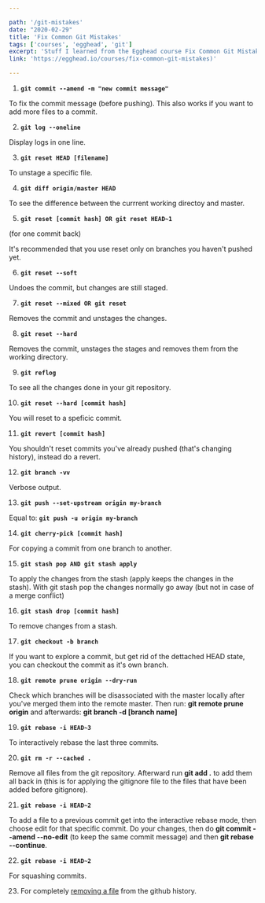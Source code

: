 ```yaml
---

path: '/git-mistakes'
date: "2020-02-29"
title: 'Fix Common Git Mistakes'
tags: ['courses', 'egghead', 'git']
excerpt: 'Stuff I learned from the Egghead course Fix Common Git Mistakes'
link: 'https://egghead.io/courses/fix-common-git-mistakes)'

---
```


1. **`git commit --amend -m "new commit message"`**

To fix the commit message (before pushing).
This also works if you want to add more files to a commit.

2. **`git log --oneline`**

Display logs in one line.

3. **`git reset HEAD [filename]`**

To unstage a specific file.

4. **`git diff origin/master HEAD`**

To see the difference between the currrent working directoy and master.

5. **`git reset [commit hash] OR git reset HEAD~1`**

(for one commit back)

It's recommended that you use reset only on branches you haven't pushed yet.

6. **`git reset --soft`**

Undoes the commit, but changes are still staged.

7. **`git reset --mixed OR git reset`**

Removes the commit and unstages the changes.

8. **`git reset --hard`**

Removes the commit, unstages the stages and removes them from the working directory.

9. **`git reflog`**

To see all the changes done in your git repository.

10. **`git reset --hard [commit hash]`**

You will reset to a speficic commit.

11. **`git revert [commit hash]`**

You shouldn't reset commits you've already pushed (that's changing history), instead do a revert.

12. **`git branch -vv`**

Verbose output.

13. **`git push --set-upstream origin my-branch`**

Equal to: **`git push -u origin my-branch`**

14. **`git cherry-pick [commit hash]`**

For copying a commit from one branch to another.

15. **`git stash pop AND git stash apply`**

To apply the changes from the stash (apply keeps the changes in the stash). With git stash pop the changes normally go away (but not in case of a merge conflict)

16. **`git stash drop [commit hash]`**

To remove changes from a stash.

17. **`git checkout -b branch`**

If you want to explore a commit, but get rid of the dettached HEAD state, you can checkout the commit as it's own branch.

18. **`git remote prune origin --dry-run`**

Check which branches will be disassociated with the master locally after you've merged them into the remote master. Then run: **git remote prune origin** and afterwards: **git branch -d [branch name]**

19. **`git rebase -i HEAD~3`**

To interactively rebase the last three commits.

20. **`git rm -r --cached .`**

Remove all files from the git repository. Afterward run **git add .** to add them all back in (this is for applying the gitignore file to the files that have been added before gitignore).

21. **`git rebase -i HEAD~2`**

To add a file to a previous commit get into the interactive rebase mode, then choose edit for that specific commit. Do your changes, then do **git commit --amend --no-edit** (to keep the same commit message) and then **git rebase --continue**.

22. **`git rebase -i HEAD~2`**

For squashing commits.

23. For completely [removing a file](https://help.github.com/en/github/authenticating-to-github/removing-sensitive-data-from-a-repository) from the github history.

